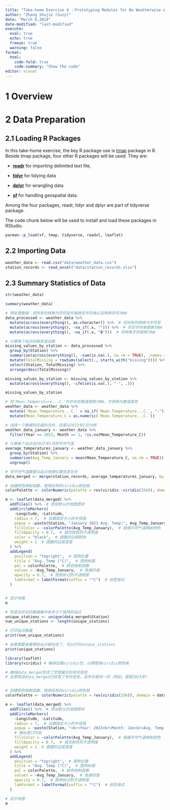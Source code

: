 ```yaml
---
title: "Take-home Exercise 4 ：Prototyping Modules for Be Weatherwise or Otherwise"
author: "Zhang Shujie (Suzy)"
date: "March 8,2024"
date-modified: "last-modified"
execute: 
  eval: true
  echo: true
  freeze: true
  warning: false
format:
  html:
    code-fold: true
    code-summary: "Show the code"
editor: visual
---
```


# **1 Overview**

# **2 Data Preparation**

## **2.1 Loading R Packages**

In this take-home exercise, the key R package use is [tmap](https://cran.r-project.org/web/packages/tmap/) package in R. Beside tmap package, four other R packages will be used. They are:

-   [**readr**](https://readr.tidyverse.org/) for importing delimited text file,

-   [**tidyr**](https://tidyr.tidyverse.org/) for tidying data

-   [**dplyr**](https://dplyr.tidyverse.org/) for wrangling data

-   [**sf**](https://cran.r-project.org/web/packages/sf/) for handling geospatial data.

Among the four packages, readr, tidyr and dplyr are part of tidyverse package.

The code chunk below will be used to install and load these packages in RStudio.

```r
pacman::p_load(sf, tmap, tidyverse, readxl, leaflet)
```

## **2.2 Importing Data**

```r
weather_data <- read.csv("data/weather_data.csv")
station_records <- read_excel("data/station_records.xlsx")
```

## **2.3 Summary Statistics of Data**

```r
str(weather_data)
```

```r
summary(weather_data)
```

```r
# 预处理数据：将所有列转换为字符型并替换空字符串以及特殊字符为NA
data_processed <- weather_data %>%
  mutate(across(everything(), as.character)) %>%  # 将所有列转换为字符型
  mutate(across(everything(), ~na_if(.x, ""))) %>%  # 将空字符串替换为NA
  mutate(across(everything(), ~na_if(.x, "�")))  # 将特殊字符替换为NA

# 计算每个站点的缺失值总数
missing_values_by_station <- data_processed %>%
  group_by(Station) %>%
  summarise(across(everything(), ~sum(is.na(.), na.rm = TRUE), .names = "missing_{.col}")) %>%
  mutate(TotalMissing = rowSums(select(., starts_with("missing")))) %>%
  select(Station, TotalMissing) %>%
  arrange(desc(TotalMissing))

missing_values_by_station <- missing_values_by_station %>%
  mutate(across(everything(), ~ifelse(is.na(.), "-", .)))

missing_values_by_station
```




```r

# 将'Mean.Temperature...C.'列中的非数值替换为NA，并转换为数值类型
weather_data <- weather_data %>%
  mutate(`Mean.Temperature...C.` = na_if(`Mean.Temperature...C.`, "-")) %>%
  mutate(Mean_Temperature_C = as.numeric(`Mean.Temperature...C.`))

# 选择一个数据较全面的月份，这里以2023年1月为例
weather_data_january <- weather_data %>%
  filter(Year == 2023, Month == 1, !is.na(Mean_Temperature_C))

# 计算每个站点在2023年1月的平均气温
average_temperatures_january <- weather_data_january %>%
  group_by(Station) %>%
  summarise(Avg_Temp_January = mean(Mean_Temperature_C, na.rm = TRUE)) %>%
  ungroup()

# 将平均气温数据与站点地理位置信息合并
data_merged <- merge(station_records, average_temperatures_january, by = "Station")


```

```r
# 创建颜色映射函数，使用反转的viridis颜色板
colorPalette <- colorNumeric(palette = rev(viridis::viridis(256)), domain = data_merged$Avg_Temp_January)

m <- leaflet(data_merged) %>%
  addTiles() %>%  # 添加默认的地图图块
  addCircleMarkers(
    ~Longitude, ~Latitude,
    radius = 7,  # 设置固定大小的半径值
    popup = ~paste(Station, "January 2023 Avg. Temp:", Avg_Temp_January, "°C"),  # 弹出窗口内容
    fillColor = ~colorPalette(Avg_Temp_January),  # 根据平均气温映射颜色
    fillOpacity = 0.7,  # 填充颜色的不透明度
    color = "black",  # 圆圈的边框颜色
    weight = 1  # 圆圈的边框宽度
  ) %>%
  addLegend(
    position = "topright",  # 图例位置
    title = "Avg. Temp (°C)",  # 图例标题
    pal = colorPalette,  # 颜色映射函数
    values = ~Avg_Temp_January,  # 依据的值
    opacity = 0.7,  # 图例标记的不透明度
    labFormat = labelFormat(suffix = "°C")  # 标签格式
  )


# 显示地图
m

```

```r
# 检查合并后的数据集中有多少个独特的站点
unique_stations <- unique(data_merged$Station)
num_unique_stations <- length(unique_stations)

# 打印站点数量
print(num_unique_stations)

# 如果需要查看哪些站点被包括了，可以打印unique_stations
print(unique_stations)
```

```r
library(leaflet)
library(viridis) # 确保加载viridis包，以便使用viridis颜色板

# 确保data_merged包含了您想展示的年份信息
# 这里假设data_merged已经有了年份信息，且年份是统一的（例如，都是2023年）


# 创建颜色映射函数，使用反转的viridis颜色板
colorPalette <- colorNumeric(palette = rev(viridis(256)), domain = data_merged$Avg_Temp_January)

m <- leaflet(data_merged) %>%
  addTiles() %>%  # 添加默认的地图图块
  addCircleMarkers(
    ~Longitude, ~Latitude,
    radius = 7,  # 设置固定大小的半径值
    popup = ~paste(Station, "<br>Year: 2023<br>Month: Jan<br>Avg. Temp:", round(Avg_Temp_January, 2), "°C"),  
    # 弹出窗口内容
    fillColor = ~colorPalette(Avg_Temp_January),  # 根据平均气温映射颜色
    fillOpacity = 0.7,  # 填充颜色的不透明度
    weight = 1  # 圆圈的边框宽度
  ) %>%
  addLegend(
    position = "topright",  # 图例位置
    title = "Avg. Temp (°C)",  # 图例标题
    pal = colorPalette,  # 颜色映射函数
    values = ~Avg_Temp_January,  # 依据的值
    opacity = 0.7,  # 图例标记的不透明度
    labFormat = labelFormat(suffix = "°C")  # 标签格式
  )

# 显示地图
m
```



